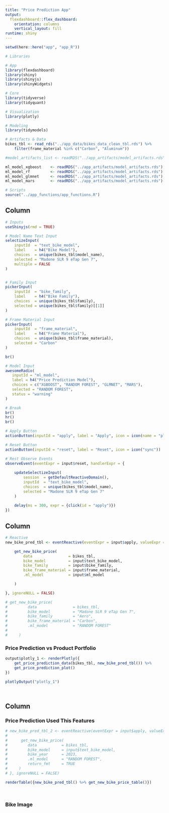 ```yaml
---
title: "Price Prediction App"
output: 
  flexdashboard::flex_dashboard:
    orientation: columns
    vertical_layout: fill
runtime: shiny
---
```


```r
setwd(here::here("app", "app_R"))

# Libraries

# App
library(flexdashboard)
library(shiny)
library(shinyjs)
library(shinyWidgets)

# Core
library(tidyverse)
library(tidyquant)

# Visualization
library(plotly)

# Modeling
library(tidymodels)

# Artifacts & Data
bikes_tbl <- read_rds("../app_data/bikes_data_clean_tbl.rds") %>% 
    filter(frame_material %in% c("Carbon", "Aluminum"))

#model_artifacts_list <- readRDS("../app_artifacts/model_artifacts.rds")

ml_model_xgboost    <- readRDS("../app_artifacts/model_artifacts.rds")[[1]]
ml_model_rf         <- readRDS("../app_artifacts/model_artifacts.rds")[[2]]
ml_model_glmnet     <- readRDS("../app_artifacts/model_artifacts.rds")[[3]]
ml_model_mars       <- readRDS("../app_artifacts/model_artifacts.rds")[[4]]

# Scripts
source("../app_functions/app_functions.R")
```


Column {.sidebar}
-----------------------------------------------------------------------
```r
# Inputs
useShinyjs(rmd = TRUE)

# Model Name Text Input
selectizeInput(
    inputId  = "text_bike_model", 
    label    = h4("Bike Model"),
    choices  = unique(bikes_tbl$model_name),
    selected = "Madone SLR 9 eTap Gen 7",
    multiple = FALSE
)


# Family Input
pickerInput(
    inputId  = "bike_family",
    label    = h4("Bike Family"),
    choices  = unique(bikes_tbl$family),
    selected = unique(bikes_tbl$family)[[1]]
)

# Frame Material Input
pickerInput(
    inputId  = "frame_material",
    label    = h4("Frame Material"),
    choices  = unique(bikes_tbl$frame_material),
    selected = "Carbon"
)

br()

# Model Input
awesomeRadio(
   inputId = "ml_model",
   label = h4("Price Prediction Model"), 
   choices = c("XGBOOST", "RANDOM FOREST", "GLMNET", "MARS"),
   selected = "RANDOM FOREST",
   status = "warning"
)

# Break
br()
hr()
br()

# Apply Button
actionButton(inputId = "apply", label = "Apply", icon = icon(name = "play", lib = "font-awesome"))

# Reset Button
actionButton(inputId = "reset", label = "Reset", icon = icon("sync"))

# Rest Observe Events
observeEvent(eventExpr = input$reset, handlerExpr = {
    
    updateSelectizeInput(
        session  = getDefaultReactiveDomain(), 
        inputId  = "text_bike_model", 
        choices  = unique(bikes_tbl$model_name),
        selected = "Madone SLR 9 eTap Gen 7"
    )
    
    delay(ms = 300, expr = {click(id = "apply")})
})

```


Column {data-width=650}
-----------------------------------------------------------------------
```r

# Reactive
new_bike_pred_tbl <- eventReactive(eventExpr = input$apply, valueExpr = {

    get_new_bike_price(
        data                = bikes_tbl,
        bike_model          = input$text_bike_model,
        bike_family         = input$bike_family,
        bike_frame_material = input$frame_material,
        .ml_model           = input$ml_model

    )

}, ignoreNULL = FALSE)

# get_new_bike_price(
#         data                = bikes_tbl,
#         bike_model          = "Madone SLR 9 eTap Gen 7",
#         bike_family         = "Aero",
#         bike_frame_material = "Carbon",
#         .ml_model           = "RANDOM FOREST"
# 
#     )


```

### Price Prediction vs Product Portfolio

```r

output$plotly_1 <- renderPlotly({
    get_price_prediction_data(bikes_tbl, new_bike_pred_tbl()) %>%
    get_price_prediction_plot()
})

plotlyOutput("plotly_1")




```

Column {data-width=350}
-----------------------------------------------------------------------

### Price Prediction Used This Features

```r

# new_bike_pred_tbl_2 <- eventReactive(eventExpr = input$apply, valueExpr = {
#     
#      get_new_bike_price(
#         data           = bikes_tbl,
#         bike_model     = input$text_bike_model,
#         bike_year      = 2023,
#         .ml_model      = "RANDOM FOREST",
#         return_fmt     = TRUE
#     )
# }, ignoreNULL = FALSE)

renderTable({new_bike_pred_tbl() %>% get_new_bike_price_table()})
    



```

### Bike Image

```r

```

